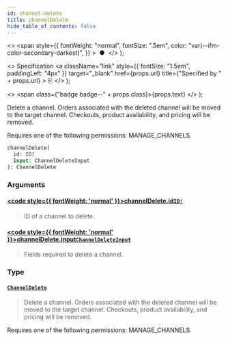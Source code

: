 ```yaml
---
id: channel-delete
title: channelDelete
hide_table_of_contents: false
---
```


  <>
    <span
      style={{
        fontWeight: "normal",
        fontSize: ".5em",
        color: "var(--ifm-color-secondary-darkest)",
      }}
    >
      &nbsp;●&nbsp;
    </span>
  </>
);

  <>
    Specification
    <a
      className="link"
      style={{ fontSize: "1.5em", paddingLeft: "4px" }}
      target="\_blank"
      href={props.url}
      title={"Specified by " + props.url}
    >
      ⎘
    </a>
  </>
);

  <>
    <span class={"badge badge--" + props.class}>{props.text}</span>
  </>
);

Delete a channel. Orders associated with the deleted channel will be moved to the target channel. Checkouts, product availability, and pricing will be removed.

Requires one of the following permissions: MANAGE_CHANNELS.

```graphql
channelDelete(
  id: ID!
  input: ChannelDeleteInput
): ChannelDelete
```

### Arguments

#### [<code style={{ fontWeight: 'normal' }}>channelDelete.<b>id</b></code>](#)<Bullet />[`ID!`](../../../developer/api-reference/scalars/id) <Badge class="secondary" text="non-null"/> <Badge class="secondary" text="scalar"/>

> ID of a channel to delete.

#### [<code style={{ fontWeight: 'normal' }}>channelDelete.<b>input</b></code>](#)<Bullet />[`ChannelDeleteInput`](../../../developer/api-reference/inputs/channel-delete-input) <Badge class="secondary" text="input"/>

> Fields required to delete a channel.

### Type

#### [`ChannelDelete`](../../../developer/api-reference/objects/channel-delete) <Badge class="secondary" text="object"/>

> Delete a channel. Orders associated with the deleted channel will be moved to the target channel. Checkouts, product availability, and pricing will be removed.

Requires one of the following permissions: MANAGE_CHANNELS.

>
